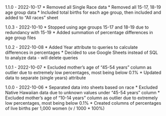 1.1.0 - 2022-10-17
* Removed all Single Race data
* Removed all 15-17, 18-19 age group data
* Included total births for each age group, then included and added to "All races" sheet

1.0.3 - 2022-10-10
* Stopped using age groups 15-17 and 18-19 due to redundancy with 15-19
* Added summation of percentage differences in age group files

1.0.2 - 2022-10-08
* Added Year attribute to queries to calculate differences in percentages
* Decided to use Google Sheets instead of SQL to analyze data - will delete queries

1.0.1 - 2022-10-07
* Excluded mother's age of "45-54 years" column as outlier due to extremely low percentages, most being below 0.1%
* Updated data to separate (single years) attribute

1.0.0 - 2022-10-06
* Separated data into sheets based on race
* Excluded Native Hawaiian data due to unknown values under "45-54 years" column
* Excluded mother's age of "10-14 years" column as outlier due to extremely low percentages, most being below 0.1%
* Created columns of percentages of live births per 1,000 women (v / 1000 * 100%)
